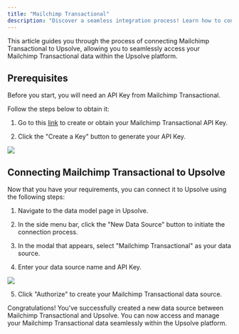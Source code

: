 ```yaml
---
title: "Mailchimp Transactional"
description: "Discover a seamless integration process! Learn how to connect Mailchimp Transactional to Upsolve effortlessly for streamlined transactions."
---
```


This article guides you through the process of connecting Mailchimp Transactional to Upsolve, allowing you to seamlessly access your Mailchimp Transactional data within the Upsolve platform.

## Prerequisites

Before you start, you will need an API Key from Mailchimp Transactional.

Follow the steps below to obtain it:

1. Go to this [link](https://us21.admin.mailchimp.com/account/api/) to create or obtain your Mailchimp Transactional API Key.

2. Click the "Create a Key" button to generate your API Key.

<img src="https://cdn.peaka.com/integrations/transactional-integration-1.png" />

## Connecting Mailchimp Transactional to Upsolve

Now that you have your requirements, you can connect it to Upsolve using the following steps:

1. Navigate to the data model page in Upsolve.

2. In the side menu bar, click the "New Data Source" button to initiate the connection process.

3. In the modal that appears, select "Mailchimp Transactional" as your data source.

4. Enter your data source name and API Key.

<img src="https://cdn.peaka.com/integrations/transactional-integration-3.png" />

5. Click "Authorize" to create your Mailchimp Transactional data source.

Congratulations! You've successfully created a new data source between Mailchimp Transactional and Upsolve. You can now access and manage your Mailchimp Transactional data seamlessly within the Upsolve platform.
